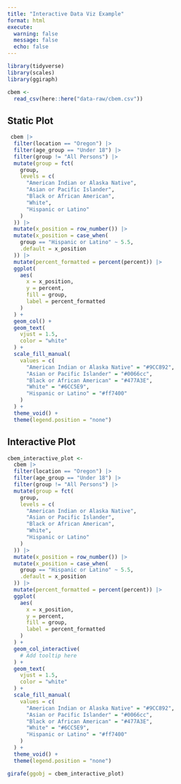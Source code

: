 ```yaml
---
title: "Interactive Data Viz Example"
format: html
execute: 
  warning: false
  message: false
  echo: false
---
```


```r
library(tidyverse)
library(scales)
library(ggiraph)
```


```r
cbem <-
  read_csv(here::here("data-raw/cbem.csv"))
```

## Static Plot

```r
 cbem |>
  filter(location == "Oregon") |>
  filter(age_group == "Under 18") |>
  filter(group != "All Persons") |>
  mutate(group = fct(
    group,
    levels = c(
      "American Indian or Alaska Native",
      "Asian or Pacific Islander",
      "Black or African American",
      "White",
      "Hispanic or Latino"
    )
  )) |>
  mutate(x_position = row_number()) |>
  mutate(x_position = case_when(
    group == "Hispanic or Latino" ~ 5.5,
    .default = x_position
  )) |>
  mutate(percent_formatted = percent(percent)) |>
  ggplot(
    aes(
      x = x_position,
      y = percent,
      fill = group,
      label = percent_formatted
    )
  ) +
  geom_col() +
  geom_text(
    vjust = 1.5,
    color = "white"
  ) +
  scale_fill_manual(
    values = c(
      "American Indian or Alaska Native" = "#9CC892",
      "Asian or Pacific Islander" = "#0066cc",
      "Black or African American" = "#477A3E",
      "White" = "#6CC5E9",
      "Hispanic or Latino" = "#ff7400"
    )
  ) +
  theme_void() +
  theme(legend.position = "none")
```


## Interactive Plot

```r
cbem_interactive_plot <-
  cbem |>
  filter(location == "Oregon") |>
  filter(age_group == "Under 18") |>
  filter(group != "All Persons") |>
  mutate(group = fct(
    group,
    levels = c(
      "American Indian or Alaska Native",
      "Asian or Pacific Islander",
      "Black or African American",
      "White",
      "Hispanic or Latino"
    )
  )) |>
  mutate(x_position = row_number()) |>
  mutate(x_position = case_when(
    group == "Hispanic or Latino" ~ 5.5,
    .default = x_position
  )) |>
  mutate(percent_formatted = percent(percent)) |>
  ggplot(
    aes(
      x = x_position,
      y = percent,
      fill = group,
      label = percent_formatted
    )
  ) +
  geom_col_interactive(
    # Add tooltip here
  ) +
  geom_text(
    vjust = 1.5,
    color = "white"
  ) +
  scale_fill_manual(
    values = c(
      "American Indian or Alaska Native" = "#9CC892",
      "Asian or Pacific Islander" = "#0066cc",
      "Black or African American" = "#477A3E",
      "White" = "#6CC5E9",
      "Hispanic or Latino" = "#ff7400"
    )
  ) +
  theme_void() +
  theme(legend.position = "none")

girafe(ggobj = cbem_interactive_plot)
```
